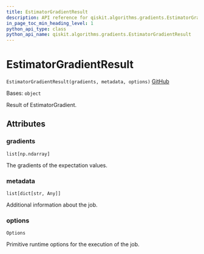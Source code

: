 ```yaml
---
title: EstimatorGradientResult
description: API reference for qiskit.algorithms.gradients.EstimatorGradientResult
in_page_toc_min_heading_level: 1
python_api_type: class
python_api_name: qiskit.algorithms.gradients.EstimatorGradientResult
---
```


# EstimatorGradientResult

<span id="qiskit.algorithms.gradients.EstimatorGradientResult" />

`EstimatorGradientResult(gradients, metadata, options)` [GitHub](https://github.com/qiskit/qiskit/tree/stable/0.22/qiskit/algorithms/gradients/estimator_gradient_result.py "view source code")

Bases: `object`

Result of EstimatorGradient.

## Attributes

<span id="qiskit.algorithms.gradients.EstimatorGradientResult.gradients" />

### gradients

`list[np.ndarray]`

The gradients of the expectation values.

<span id="qiskit.algorithms.gradients.EstimatorGradientResult.metadata" />

### metadata

`list[dict[str, Any]]`

Additional information about the job.

<span id="qiskit.algorithms.gradients.EstimatorGradientResult.options" />

### options

`Options`

Primitive runtime options for the execution of the job.

